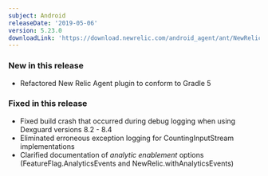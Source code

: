 ```yaml
---
subject: Android
releaseDate: '2019-05-06'
version: 5.23.0
downloadLink: 'https://download.newrelic.com/android_agent/ant/NewRelic_Android_Agent_5.23.0.zip'
---
```


### New in this release

* Refactored New Relic Agent plugin to conform to Gradle 5

### Fixed in this release

* Fixed build crash that occurred during debug logging when using Dexguard versions 8.2 - 8.4
* Eliminated erroneous exception logging for CountingInputStream implementations
* Clarified documentation of _analytic enablement_ options (FeatureFlag.AnalyticsEvents and NewRelic.withAnalyticsEvents)
